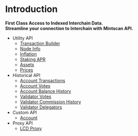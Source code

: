 # Introduction

**First Class Access to Indexed Interchain Data.**<br />
**Streamline your connection to Interchain with Mintscan API.**

- Utility API
  - [Transaction Builder](/mintscan-api/utilities/tx-builder/build)
  - [Node Info](/mintscan-api/utilities/node-info)
  - [Inflation](/mintscan-api/utilities/inflation)
  - [Staking APR](/mintscan-api/utilities/staking-apr)
  - [Assets](/mintscan-api/utilities/assets)
  - [Prices](/mintscan-api/utilities/prices)
- Historical API
  - [Account Transactions](/mintscan-api/historical/account-transactions)
  - [Account Votes](/mintscan-api/historical/account-votes)
  - [Account Balance History](/mintscan-api/historical/account-balances)
  - [Validator Votes](/mintscan-api/historical/validator-votes)
  - [Validator Commission History](/mintscan-api/historical/validator-commissions)
  - [Validator Delegators](/mintscan-api/historical/validator-delegators)
- Custom API
  - [Account](/mintscan-api/custom/account)
- Proxy API
  - [LCD Proxy](/mintscan-api/proxy/lcd)
